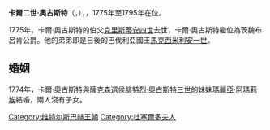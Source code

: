 {{Unreferenced|time=2020-09-22T12:22:10+00:00}}
{{Infobox noble
| name         = 卡爾二世·奧古斯特
| image        = KarlIIAugustL1080922 (2).jpg
| succession   = 茨魏布呂肯公爵
| reign        = 1775年 — 1795年
| predecessor  = [[克里斯蒂安四世_(普法爾茨-茨魏布呂肯)|克里斯蒂安四世]]
| successor    = [[馬克西米利安一世_(巴伐利亞國王)|馬克西米利安·約瑟夫]]
| birth_date   = {{birth date|1746|10|29|df=y}}
| birth_place  = [[杜塞爾多夫|杜塞爾多夫]]
| death_date   = {{death date and age|1795|4|1|1746|10|29|df=y}}
| death_place  = [[曼海姆|曼海姆]]
| noble family = [[維特爾斯巴赫王朝|維特爾斯巴赫王朝]]
| father       = [[腓特烈·米夏埃爾_(茨魏布呂肯-比肯費爾德)|腓特烈·米夏埃爾]]
| mother       = [[瑪麗亞·法蘭西絲卡_(普法爾茨-蘇爾茨巴赫)|瑪麗亞·法蘭西絲卡]]
| religion     = [[羅馬天主教|羅馬天主教]]
}}
'''卡爾二世·奧古斯特'''（{{lang-de|Karl II. August}}，{{bd|1746年|10月29日|1795年|4月1日}}），{{le|茨魏布呂肯公爵|Palatine Zweibrücken}}，1775年至1795年在位。

1775年，卡爾·奧古斯特的伯父[[克里斯蒂安四世_(普法爾茨-茨魏布呂肯)|克里斯蒂安四世]]去世，卡爾·奧古斯特繼位為茨魏布呂肯公爵。他的弟弟即是日後的巴伐利亞國王[[馬克西米利安一世_(巴伐利亞國王)|馬克西米利安一世]]。

== 婚姻 ==
1774年，卡爾·奧古斯特與薩克森選侯[[弗里德里希·奥古斯特一世_(萨克森国王)|腓特烈·奧古斯特三世]]的妹妹[[薩克森的瑪麗亞·阿瑪莉埃_(1757-1831)|瑪麗亞·阿瑪莉埃]]結婚，兩人沒有子女。

[[Category:维特尔斯巴赫王朝|Category:维特尔斯巴赫王朝]]
[[Category:杜塞爾多夫人|Category:杜塞爾多夫人]]